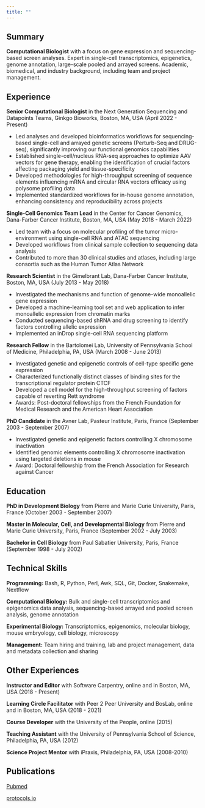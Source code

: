 ```yaml
---
title: ""
---
```


## Summary

**Computational Biologist** with a focus on gene expression and sequencing-based screen analyses. Expert in single-cell transcriptomics, epigenetics, genome annotation, large-scale pooled and arrayed screens. Academic, biomedical, and industry background, including team and project management.

## Experience

**Senior Computational Biologist** in the Next Generation Sequencing and Datapoints Teams, Ginkgo Bioworks, Boston, MA, USA (April 2022 - Present)

- Led analyses and developed bioinformatics workflows for sequencing-based single-cell and arrayed genetic screens (Perturb-Seq and DRUG-seq), significantly improving our functional genomics capabilities
- Established single-cell/nucleus RNA-seq approaches to optimize AAV vectors for gene therapy, enabling the identification of crucial factors affecting packaging yield and tissue-specificity 
- Developed methodologies for high-throughput screening of sequence elements influencing mRNA and circular RNA vectors efficacy using polysome profiling data 
- Implemented standardized workflows for in-house genome annotation, enhancing consistency and reproducibility across projects

**Single-Cell Genomics Team Lead** in the Center for Cancer Genomics, Dana-Farber Cancer Institute, Boston, MA, USA (May 2018 - March 2022)

-   Led team with a focus on molecular profiling of the tumor micro-environment using single-cell RNA and ATAC sequencing
-   Developed workflows from clinical sample collection to sequencing data analysis
-   Contributed to more than 30 clinical studies and atlases, including large consortia such as the Human Tumor Atlas Network

**Research Scientist** in the Gimelbrant Lab, Dana-Farber Cancer Institute, Boston, MA, USA (July 2013 - May 2018)

-   Investigated the mechanisms and function of genome-wide monoallelic gene expression
-   Developed a machine-learning tool set and web application to infer monoallelic expression from chromatin marks
-   Conducted sequencing-based shRNA and drug screening to identify factors controlling allelic expression
-   Implemented an inDrop single-cell RNA sequencing platform

**Research Fellow** in the Bartolomei Lab, University of Pennsylvania School of Medicine, Philadelphia, PA, USA (March 2008 - June 2013)

-   Investigated genetic and epigenetic controls of cell-type specific gene expression
-   Characterized functionally distinct classes of binding sites for the transcriptional regulator protein CTCF
-   Developed a cell model for the high-throughput screening of factors capable of reverting Rett syndrome
-   Awards: Post-doctoral fellowships from the French Foundation for Medical Research and the American Heart Association

**PhD Candidate** in the Avner Lab, Pasteur Institute, Paris, France (September 2003 - September 2007)

-   Investigated genetic and epigenetic factors controlling X chromosome inactivation
-   Identified genomic elements controlling X chromosome inactivation using targeted deletions in mouse
-   Award: Doctoral fellowship from the French Association for Research against Cancer

## Education

**PhD in Development Biology** from Pierre and Marie Curie University, Paris, France (October 2003 - September 2007)

**Master in Molecular, Cell, and Developmental Biology** from Pierre and Marie Curie University, Paris, France (September 2002 - July 2003)

**Bachelor in Cell Biology** from Paul Sabatier University, Paris, France (September 1998 - July 2002)

## Technical Skills

**Programming:** Bash, R, Python, Perl, Awk, SQL, Git, Docker, Snakemake, Nextflow

**Computational Biology:** Bulk and single-cell transcriptomics and epigenomics data analysis, sequencing-based arrayed and pooled screen analysis, genome annotation

**Experimental Biology:** Transcriptomics, epigenomics, molecular biology, mouse embryology, cell biology, microscopy

**Management:** Team hiring and training, lab and project management, data and metadata collection and sharing

## Other Experiences

**Instructor and Editor** with Software Carpentry, online and in Boston, MA, USA (2018 - Present)

**Learning Circle Facilitator** with Peer 2 Peer University and BosLab, online and in Boston, MA, USA (2018 - 2021)

**Course Developer** with the University of the People, online (2015)

**Teaching Assistant** with the University of Pennsylvania School of Science, Philadelphia, PA, USA (2012)

**Science Project Mentor** with iPraxis, Philadelphia, PA, USA (2008-2010)

## Publications

[Pubmed](https://pubmed.ncbi.nlm.nih.gov/?term=sebastien+vigneau&ac=yes&cauthor_id=None&user_filter=&schema=none&page=1&whatsnew=None&show_snippets=on&sort=date&sort_order=desc&format=summary&size=10)

[protocols.io](https://www.protocols.io/researchers/sbastien-vigneau1/publications)
